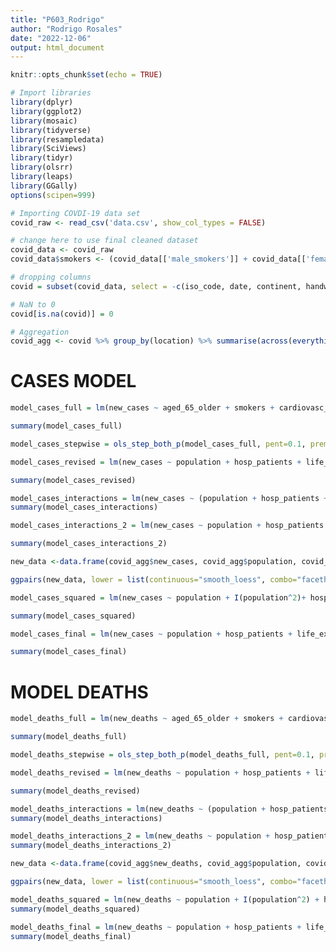 ```yaml
---
title: "P603_Rodrigo"
author: "Rodrigo Rosales"
date: "2022-12-06"
output: html_document
---
```


```r
knitr::opts_chunk$set(echo = TRUE)
```

```r
# Import libraries
library(dplyr)
library(ggplot2)
library(mosaic)
library(tidyverse)
library(resampledata)
library(SciViews)
library(tidyr)
library(olsrr)
library(leaps)
library(GGally)
options(scipen=999)
```

```r
# Importing COVDI-19 data set
covid_raw <- read_csv('data.csv', show_col_types = FALSE)
```

```r
# change here to use final cleaned dataset
covid_data <- covid_raw
covid_data$smokers <- (covid_data[['male_smokers']] + covid_data[['female_smokers']]) / 2

# dropping columns
covid = subset(covid_data, select = -c(iso_code, date, continent, handwashing_facilities, tests_units) )

# NaN to 0
covid[is.na(covid)] = 0

# Aggregation
covid_agg <- covid %>% group_by(location) %>% summarise(across(everything(), mean), .groups = 'drop') %>% as.data.frame()
```


# CASES MODEL
```r
model_cases_full = lm(new_cases ~ aged_65_older + smokers + cardiovasc_death_rate + diabetes_prevalence + extreme_poverty + gdp_per_capita + median_age + life_expectancy + population + stringency_index + human_development_index + reproduction_rate + hosp_patients + new_tests + population_density, data=covid_agg)

summary(model_cases_full)
```
```r
model_cases_stepwise = ols_step_both_p(model_cases_full, pent=0.1, prem=0.3, progress=TRUE)
```
```r
model_cases_revised = lm(new_cases ~ population + hosp_patients + life_expectancy, data=covid_agg)

summary(model_cases_revised)
```

```r
model_cases_interactions = lm(new_cases ~ (population + hosp_patients + life_expectancy)^2, data=covid_agg)
summary(model_cases_interactions)
```

```r
model_cases_interactions_2 = lm(new_cases ~ population + hosp_patients + life_expectancy + population:life_expectancy + hosp_patients:life_expectancy, data=covid_agg)

summary(model_cases_interactions_2)
```

```r
new_data <-data.frame(covid_agg$new_cases, covid_agg$population, covid_agg$hosp_patients, covid_agg$life_expectancy)

ggpairs(new_data, lower = list(continuous="smooth_loess", combo="facethist", discrete="facetbar", na="na"))
```

```r
model_cases_squared = lm(new_cases ~ population + I(population^2)+ hosp_patients + life_expectancy + population:life_expectancy + hosp_patients:life_expectancy, data=covid_agg)

summary(model_cases_squared)
```

```r
model_cases_final = lm(new_cases ~ population + hosp_patients + life_expectancy + population:life_expectancy + hosp_patients:life_expectancy, data=covid_agg)

summary(model_cases_final)
```



# MODEL DEATHS
```r
model_deaths_full = lm(new_deaths ~ aged_65_older + smokers + cardiovasc_death_rate + diabetes_prevalence + extreme_poverty + gdp_per_capita + median_age + life_expectancy + population + stringency_index + human_development_index + reproduction_rate + hosp_patients + new_tests + population_density, data=covid_agg)

summary(model_deaths_full)
```

```r
model_deaths_stepwise = ols_step_both_p(model_deaths_full, pent=0.1, prem=0.3, progress=TRUE)
```

```r
model_deaths_revised = lm(new_deaths ~ population + hosp_patients + life_expectancy, data=covid_agg)

summary(model_deaths_revised)
```

```r
model_deaths_interactions = lm(new_deaths ~ (population + hosp_patients + life_expectancy)^2, data=covid_agg)
summary(model_deaths_interactions)
```


```r
model_deaths_interactions_2 = lm(new_deaths ~ population + hosp_patients + life_expectancy + population:life_expectancy + hosp_patients:life_expectancy, data=covid_agg)
summary(model_deaths_interactions_2)
```

```r
new_data <-data.frame(covid_agg$new_deaths, covid_agg$population, covid_agg$hosp_patients, covid_agg$life_expectancy)

ggpairs(new_data, lower = list(continuous="smooth_loess", combo="facethist", discrete="facetbar", na="na"))
```

```r
model_deaths_squared = lm(new_deaths ~ population + I(population^2) + hosp_patients + life_expectancy + population:life_expectancy + hosp_patients:life_expectancy, data=covid_agg)
summary(model_deaths_squared)
```

```r
model_deaths_final = lm(new_deaths ~ population + hosp_patients + life_expectancy + population:life_expectancy + hosp_patients:life_expectancy, data=covid_agg)
summary(model_deaths_final)
```












